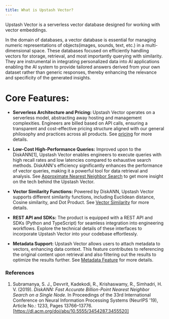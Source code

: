```yaml
---
title: What is Upstash Vector?
---
```


Upstash Vector is a serverless vector database designed for working with vector embeddings. 

In the domain of databases, a vector database is essential for managing numeric representations of 
objects(images, sounds, text, etc.) in a multi-dimensional space. 
These databases focused on efficiently handling vectors for storage, retrieval, and most importantly querying with similarity.
They are instrumental in integrating personalized data into AI applications
enabling the AI system to provide tailored answers derived from your own dataset rather than generic responses, 
thereby enhancing the relevance and specificity of the generated insights.

# Core Features:

- **Serverless Architecture and Pricing:**
Upstash Vector operates on a serverless model, abstracting away hosting and management complexities. Engineers are billed based on API calls, 
ensuring a transparent and cost-effective pricing structure aligned with our general philosophy and practices across all products.
See [pricing](https://upstash.com/pricing/vector) for more details.

- **Low-Cost High-Performance Queries:**
Improved upon to the DiskANN[1], Upstash Vector enables engineers to execute queries with high recall rates and low latencies compared to exhaustive search methods. 
DiskANN's efficiency significantly enhances the performance of vector queries, making it a powerful tool for data retrieval and analysis.
See [Approximate Nearest Neighbor Search](../overall/features#approximate-nearest-neighbor-search) to get more insight on the tech behind the Upstash Vector.

- **Vector Similarity Functions:**
Powered by DiskANN, Upstash Vector supports different similarity functions, including Euclidean distance, Cosine similarity, and Dot Product. 
See [Vector Similarity](../overall/features#vector-similarity-functions) for more details.

- **REST API and SDKs:**
The product is equipped with a REST API and SDKs (Python and TypeScript) for seamless integration into engineering workflows. Explore the technical details of these interfaces to incorporate Upstash Vector into your codebase effortlessly.

- **Metadata Support:**
Upstash Vector allows users to attach metadata to vectors, enhancing data context. 
This feature contributes to referencing the original content upon retrieval and also 
filtering out the results to optimize the results further.
See [Metadata Feature](../overall/features#metadata) for more details.

### References

1. Subramanya, S. J., Devvrit, Kadekodi, R., Krishaswamy, R., Simhadri, H. V. (2019). *DiskANN: Fast Accurate Billion-Point Nearest Neighbor Search on a Single Node*. In Proceedings of the 33rd International Conference on Neural Information Processing Systems (NeurIPS '19), Article No.: 1233, Pages 13766–13776. [https://dl.acm.org/doi/abs/10.5555/3454287.3455520]